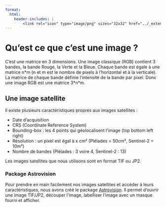 ```yaml
---
format:
  html:
    header-includes: |
        <link rel="icon" type="image/png" sizes="32x32" href="../_extensions/InseeFrLab/onyxia/favicon-32x32.png">
---
```


# Qu'est ce que c'est une image ?

C'est une matrice en 3 dimensions. Une image classique (RGB) contient 3 bandes, la bande Rouge, la Verte et la Bleue. Chaque bande est égale à une matrice n\*m (n et m est le nombre de pixels à l'horizontal et à la verticale). La matrice de chaque bande définie l'intensité de la bande par pixel. Donc une image RGB est une matrice 3\*n\*m. 

<!-- Mettre des exemples -->

## Une image satellite

Il existe plusieurs caractéristiques propres aux images satellites : 

- Date d'acquisition  
- CRS (Coordinate Reference System)  
- Bounding-box : les 4 points qui géolocalisent l'image (top bottom left right)  
- Résolution : un pixel est égal à x cm² (Pléïades = 50cm², Sentinel-2 = 10m²)  
- Nombre de bandes (Pléïades : 3 voire 4, Sentinel-2 : 13)  

Les images satellites que nous utilisons sont en format TIF ou JP2.

### Package Astrovision

Pour prendre en main facilement nos images satellites et accéder à leurs caractéristiques, nous avons créé le package [Astrovision](https://github.com/InseeFrLab/astrovision). Il permet d'ouvrir une image TIF/JP2, découper l'image, labelliser l'image avec un masque fourni et afficher.

